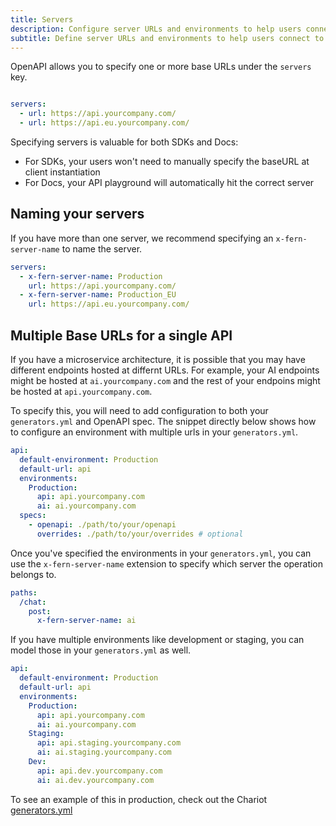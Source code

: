 ```yaml
---
title: Servers
description: Configure server URLs and environments to help users connect to your API.
subtitle: Define server URLs and environments to help users connect to your API.
---
```


OpenAPI allows you to specify one or more base URLs under the `servers` key.

```yml openapi.yml 

servers: 
  - url: https://api.yourcompany.com/
  - url: https://api.eu.yourcompany.com/
```

Specifying servers is valuable for both SDKs and Docs: 
- For SDKs, your users won't need to manually specify the baseURL at client instantiation
- For Docs, your API playground will automatically hit the correct server

## Naming your servers

If you have more than one server, we recommend specifying an `x-fern-server-name` to name 
the server. 

```yml openapi.yml {3,5}
servers: 
  - x-fern-server-name: Production
    url: https://api.yourcompany.com/
  - x-fern-server-name: Production_EU
    url: https://api.eu.yourcompany.com/
```

## Multiple Base URLs for a single API

If you have a microservice architecture, it is possible that you may have different endpoints hosted
at differnt URLs. For example, your AI endpoints might be hosted at `ai.yourcompany.com` and the rest 
of your endpoins might be hosted at `api.yourcompany.com`. 

To specify this, you will need to add configuration to both your `generators.yml` and OpenAPI spec. The 
snippet directly below shows how to configure an environment with multiple urls in your `generators.yml`. 

```yml generators.yml {3-8}
api: 
  default-environment: Production
  default-url: api
  environments: 
    Production: 
      api: api.yourcompany.com
      ai: ai.yourcompany.com
  specs: 
    - openapi: ./path/to/your/openapi
      overrides: ./path/to/your/overrides # optional
```

Once you've specified the environments in your `generators.yml`, you can use the `x-fern-server-name` 
extension to specify which server the operation belongs to. 

```yml openapi.yml {4}
paths: 
  /chat: 
    post: 
      x-fern-server-name: ai 
```

If you have multiple environments like development or staging, you can model those in your `generators.yml` 
as well. 

```yml generators.yml {7-12}
api: 
  default-environment: Production
  default-url: api
  environments: 
    Production: 
      api: api.yourcompany.com
      ai: ai.yourcompany.com
    Staging: 
      api: api.staging.yourcompany.com
      ai: ai.staging.yourcompany.com    
    Dev: 
      api: api.dev.yourcompany.com
      ai: ai.dev.yourcompany.com          
```

<Info>To see an example of this in production, check out the Chariot [generators.yml](https://github.com/chariot-giving/chariot-openapi/blob/main/fern/generators.yml)</Info>